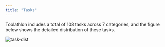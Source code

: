 ```yaml
---
title: "Tasks"
---
```


Toolathlon includes a total of 108 tasks across 7 categories, and the figure below shows the detailed distribution of these tasks.

![task-dist](figs/task_dist-1.png)